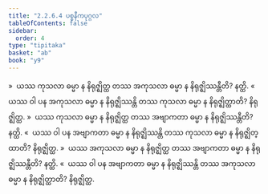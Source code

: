 ```yaml
---
title: "2.2.6.4 ပစ္စနီကပုဂ္ဂလ"
tableOfContents: false
sidebar:
  order: 4
type: "tipitaka"
basket: "ab"
book: "y9"
---
```



<DynamicBreadcrumb />

<Division number="158" book="y9" e="ch" v="35" p="49">

<Paragraph number="678" book="y9">
»  ယဿ ကုသလာ ဓမ္မာ န နိရုဇ္ဈိတ္ထ တဿ အကုသလာ ဓမ္မာ န နိရုဇ္ဈိဿန္တီတိ? နတ္ထိ.
</Paragraph>

<Paragraph number="679" book="y9">
«  ယဿ ဝါ ပန အကုသလာ ဓမ္မာ န နိရုဇ္ဈိဿန္တိ တဿ ကုသလာ ဓမ္မာ န နိရုဇ္ဈိတ္ထာတိ? နိရုဇ္ဈိတ္ထ.
</Paragraph>

<Paragraph number="680" book="y9">
»  ယဿ ကုသလာ ဓမ္မာ န နိရုဇ္ဈိတ္ထ တဿ အဗျာကတာ ဓမ္မာ န နိရုဇ္ဈိဿန္တီတိ? နတ္ထိ.
</Paragraph>

<Paragraph number="681" book="y9">
«  ယဿ ဝါ ပန အဗျာကတာ ဓမ္မာ န နိရုဇ္ဈိဿန္တိ တဿ ကုသလာ ဓမ္မာ န နိရုဇ္ဈိတ္ထာတိ? နိရုဇ္ဈိတ္ထ.
</Paragraph>

</Division>
<Division number="159" book="y9" e="ch" v="35" p="50">

<Paragraph number="682" book="y9">
»  ယဿ အကုသလာ ဓမ္မာ န နိရုဇ္ဈိတ္ထ တဿ အဗျာကတာ ဓမ္မာ န နိရုဇ္ဈိဿန္တီတိ? နတ္ထိ.
</Paragraph>

<Paragraph number="683" book="y9">
«  ယဿ ဝါ ပန အဗျာကတာ ဓမ္မာ န နိရုဇ္ဈိဿန္တိ တဿ အကုသလာ ဓမ္မာ န နိရုဇ္ဈိတ္ထာတိ? နိရုဇ္ဈိတ္ထ.
</Paragraph>
</Division>